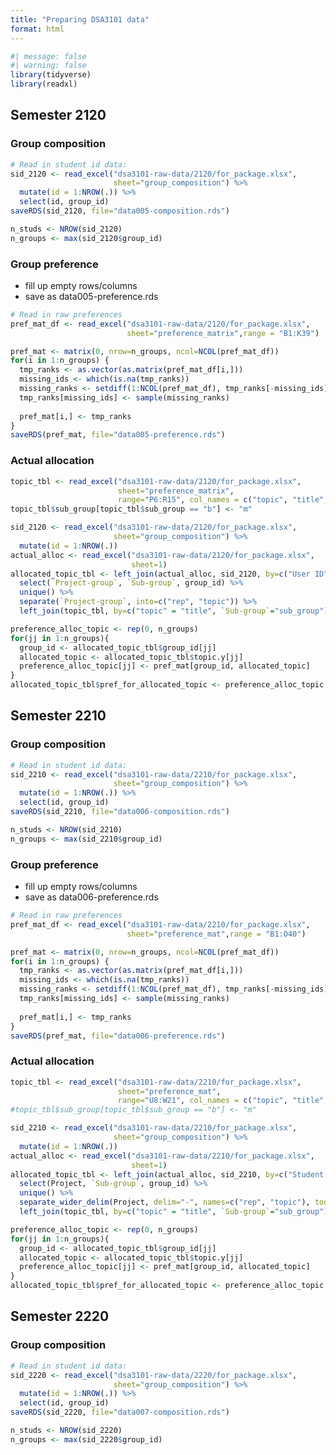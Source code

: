 ```yaml
---
title: "Preparing DSA3101 data"
format: html
---
```


```r
#| message: false
#| warning: false
library(tidyverse)
library(readxl)
```

## Semester 2120

### Group composition 

```r
# Read in student id data:
sid_2120 <- read_excel("dsa3101-raw-data/2120/for_package.xlsx", 
                       sheet="group_composition") %>% 
  mutate(id = 1:NROW(.)) %>% 
  select(id, group_id)
saveRDS(sid_2120, file="data005-composition.rds")

n_studs <- NROW(sid_2120)
n_groups <- max(sid_2120$group_id)
```

### Group preference

-   fill up empty rows/columns
-   save as data005-preference.rds

```r
# Read in raw preferences
pref_mat_df <- read_excel("dsa3101-raw-data/2120/for_package.xlsx", 
                          sheet="preference_matrix",range = "B1:K39")

pref_mat <- matrix(0, nrow=n_groups, ncol=NCOL(pref_mat_df))
for(i in 1:n_groups) {
  tmp_ranks <- as.vector(as.matrix(pref_mat_df[i,]))
  missing_ids <- which(is.na(tmp_ranks))
  missing_ranks <- setdiff(1:NCOL(pref_mat_df), tmp_ranks[-missing_ids])
  tmp_ranks[missing_ids] <- sample(missing_ranks)
  
  pref_mat[i,] <- tmp_ranks
}
saveRDS(pref_mat, file="data005-preference.rds")
```

### Actual allocation 

```r
topic_tbl <- read_excel("dsa3101-raw-data/2120/for_package.xlsx",
                        sheet="preference_matrix",
                        range="P6:R15", col_names = c("topic", "title", "sub_group"))
topic_tbl$sub_group[topic_tbl$sub_group == "b"] <- "m"

sid_2120 <- read_excel("dsa3101-raw-data/2120/for_package.xlsx", 
                       sheet="group_composition") %>% 
  mutate(id = 1:NROW(.))
actual_alloc <- read_excel("dsa3101-raw-data/2120/for_package.xlsx", 
                           sheet=1)
allocated_topic_tbl <- left_join(actual_alloc, sid_2120, by=c("User ID"="email_id")) %>%  
  select(`Project-group`, `Sub-group`, group_id) %>% 
  unique() %>% 
  separate(`Project-group`, into=c("rep", "topic")) %>% 
  left_join(topic_tbl, by=c("topic" = "title", `Sub-group`="sub_group"))

preference_alloc_topic <- rep(0, n_groups)
for(jj in 1:n_groups){
  group_id <- allocated_topic_tbl$group_id[jj]
  allocated_topic <- allocated_topic_tbl$topic.y[jj]
  preference_alloc_topic[jj] <- pref_mat[group_id, allocated_topic]
}
allocated_topic_tbl$pref_for_allocated_topic <- preference_alloc_topic
```


## Semester 2210

### Group composition 

```r
# Read in student id data:
sid_2210 <- read_excel("dsa3101-raw-data/2210/for_package.xlsx", 
                       sheet="group_composition") %>% 
  mutate(id = 1:NROW(.)) %>% 
  select(id, group_id)
saveRDS(sid_2210, file="data006-composition.rds")

n_studs <- NROW(sid_2210)
n_groups <- max(sid_2210$group_id)
```

### Group preference

-   fill up empty rows/columns
-   save as data006-preference.rds

```r
# Read in raw preferences
pref_mat_df <- read_excel("dsa3101-raw-data/2210/for_package.xlsx", 
                          sheet="preference_mat",range = "B1:O40")

pref_mat <- matrix(0, nrow=n_groups, ncol=NCOL(pref_mat_df))
for(i in 1:n_groups) {
  tmp_ranks <- as.vector(as.matrix(pref_mat_df[i,]))
  missing_ids <- which(is.na(tmp_ranks))
  missing_ranks <- setdiff(1:NCOL(pref_mat_df), tmp_ranks[-missing_ids])
  tmp_ranks[missing_ids] <- sample(missing_ranks)
  
  pref_mat[i,] <- tmp_ranks
}
saveRDS(pref_mat, file="data006-preference.rds")
```

### Actual allocation 

```r
topic_tbl <- read_excel("dsa3101-raw-data/2210/for_package.xlsx",
                        sheet="preference_mat",
                        range="U8:W21", col_names = c("topic", "title", "sub_group"))
#topic_tbl$sub_group[topic_tbl$sub_group == "b"] <- "m"

sid_2210 <- read_excel("dsa3101-raw-data/2210/for_package.xlsx", 
                       sheet="group_composition") %>% 
  mutate(id = 1:NROW(.))
actual_alloc <- read_excel("dsa3101-raw-data/2210/for_package.xlsx", 
                           sheet=1)
allocated_topic_tbl <- left_join(actual_alloc, sid_2210, by=c("Student SIS ID"="email_id")) %>%  
  select(Project, `Sub-group`, group_id) %>% 
  unique() %>% 
  separate_wider_delim(Project, delim="-", names=c("rep", "topic"), too_many="merge") %>% #View()
  left_join(topic_tbl, by=c("topic" = "title", `Sub-group`="sub_group")) #%>% View

preference_alloc_topic <- rep(0, n_groups)
for(jj in 1:n_groups){
  group_id <- allocated_topic_tbl$group_id[jj]
  allocated_topic <- allocated_topic_tbl$topic.y[jj]
  preference_alloc_topic[jj] <- pref_mat[group_id, allocated_topic]
}
allocated_topic_tbl$pref_for_allocated_topic <- preference_alloc_topic
```

## Semester 2220

### Group composition 

```r
# Read in student id data:
sid_2220 <- read_excel("dsa3101-raw-data/2220/for_package.xlsx", 
                       sheet="group_composition") %>% 
  mutate(id = 1:NROW(.)) %>% 
  select(id, group_id)
saveRDS(sid_2220, file="data007-composition.rds")

n_studs <- NROW(sid_2220)
n_groups <- max(sid_2220$group_id)
```
